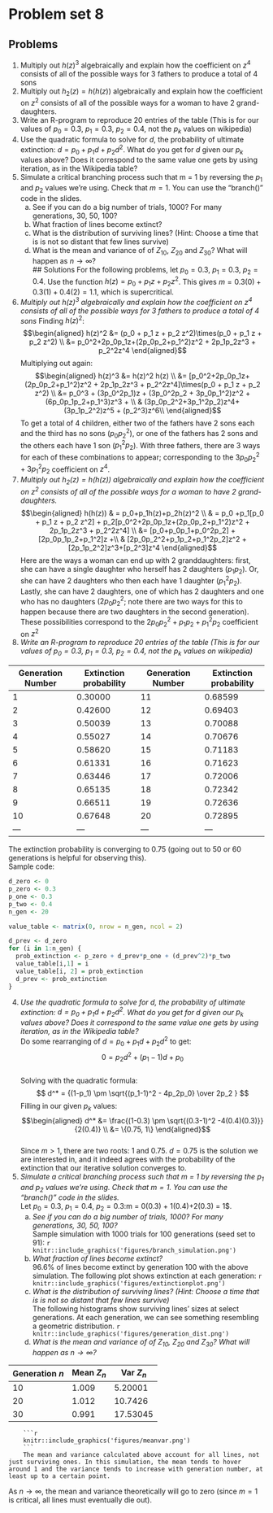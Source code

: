 # Problem set 8

## Problems
1. Multiply out $h(z)^3$ algebraically and explain how the coefficient on $z^4$ consists of all of the possible ways for 3 fathers to produce a total of 4 sons
2. Multiply out $h_2(z) = h(h(z))$ algebraically and explain how the coefficient on $z^2$ consists of all of the possible ways for a woman to have 2 grand-daughters.
3. Write an R-program to reproduce 20 entries of the table (This is for our values of $p_0 = 0.3$, $p_1=0.3$, $p_2=0.4$, not the $p_k$ values on wikipedia)
4. Use the quadratic formula to solve for $d$, the probability of ultimate extinction: $d = p_0 + p_1d + p_2d^2$. What do you get for $d$ given our $p_k$ values above? Does it correspond to the same value one gets by using iteration, as in the Wikipedia table?   
5. Simulate a critical branching process such that m = 1 by reversing the $p_1$ and $p_2$ values we’re using. Check that $m = 1$. You can use the “branch()” code in the slides. 
    a. See if you can do a big number of trials, 1000? For many generations, 30, 50, 100?  
    b. What fraction of lines become extinct?  
    c. What is the distribution of surviving lines? (Hint: Choose a time that is is not so distant that few lines survive) 
    d. What is the mean and variance of of $Z_{10}$, $Z_{20}$ and $Z_{30}$? What will happen as $n \to \infty$?    
## Solutions
For the following problems, let $p_0 = 0.3$, $p_1=0.3$, $p_2=0.4$. Use the function $h(z) = p_0 + p_1 z + p_2 z^2$. This gives $m= 0.3(0) + 0.3(1) + 0.4(2) = 1.1$, which is supercritical.  
1. *Multiply out $h(z)^3$ algebraically and explain how the coefficient on $z^4$ consists of all of the possible ways for 3 fathers to produce a total of 4 sons*
    Finding $h(z)^2$:
    $$\begin{aligned} 
    h(z)^2 &= (p_0 + p_1 z + p_2 z^2)\times(p_0 + p_1 z + p_2 z^2) \\
    &= p_0^2+2p_0p_1z+(2p_0p_2+p_1^2)z^2 + 2p_1p_2z^3 + p_2^2z^4
    \end{aligned}$$
    Multiplying out again:
    $$\begin{aligned}
    h(z)^3 &= h(z)^2 h(z) \\
    &= [p_0^2+2p_0p_1z+(2p_0p_2+p_1^2)z^2 + 2p_1p_2z^3 + p_2^2z^4]\times(p_0 + p_1 z + p_2 z^2) \\
    &= p_0^3 + (3p_0^2p_1)z + (3p_0^2p_2 + 3p_0p_1^2)z^2 +(6p_0p_1p_2+p_1^3)z^3 + \\
    & (3p_0p_2^2+3p_1^2p_2)z^4+ (3p_1p_2^2)z^5 + (p_2^3)z^6\\
    \end{aligned}$$
    To get a total of 4 children, either two of the fathers have 2 sons each and the third has no sons ($p_0p_2^2$), or one of the fathers has 2 sons and the others each have 1 son ($p_1^2p_2$). With three fathers, there are 3 ways for each of these combinations to appear; corresponding to the $3p_0p_2^2+3p_1^2p_2$ coefficient on $z^4$.  
2. *Multiply out $h_2(z) = h(h(z))$ algebraically and explain how the coefficient on $z^2$ consists of all of the possible ways for a woman to have 2 grand-daughters.*
    $$\begin{aligned}
    h(h(z)) & = p_0+p_1h(z)+p_2h(z)^2 \\
    & = p_0 +p_1[p_0 + p_1 z + p_2 z^2] + p_2[p_0^2+2p_0p_1z+(2p_0p_2+p_1^2)z^2 + 2p_1p_2z^3 + p_2^2z^4] \\
    &= [p_0+p_0p_1+p_0^2p_2] + [2p_0p_1p_2+p_1^2]z +\\
    & [2p_0p_2^2+p_1p_2+p_1^2p_2]z^2 + [2p_1p_2^2]z^3+[p_2^3]z^4
    \end{aligned}$$
    Here are the ways a woman can end up with 2 granddaughters: first, she can have a single daughter who herself has 2 daughters ($p_1p_2$). Or, she can have 2 daughters who then each have 1 daughter ($p_1^2 p_2$). Lastly, she can have 2 daughters, one of which has 2 daughters and one who has no daughters ($2p_0 p_2^2$; note there are two ways for this to happen because there are two daughters in the second generation). These possibilities correspond to the $2p_0p_2^2+p_1p_2+p_1^2p_2$ coefficient on $z^2$  
3. *Write an R-program to reproduce 20 entries of the table (This is for our values of $p_0 = 0.3$, $p_1=0.3$, $p_2=0.4$, not the $p_k$ values on wikipedia)*

|Generation Number | Extinction probability | Generation Number | Extinction probability 
|---|---|---|---|
| 1 | 0.30000 | 11 | 0.68599|
| 2 | 0.42600 | 12 | 0.69403 |
| 3 | 0.50039 | 13 | 0.70088 |
| 4 | 0.55027  | 14 | 0.70676  |
| 5 | 0.58620  |  15 | 0.71183 |
| 6 | 0.61331  |  16 | 0.71623 |
| 7 | 0.63446 |  17 | 0.72006   |
| 8 | 0.65135  | 18 | 0.72342 |
| 9 | 0.66511  | 19 | 0.72636 |
| 10 | 0.67648  | 20 | 0.72895 |
|---|---|---|---|

The extinction probability is converging to 0.75 (going out to 50 or 60 generations is helpful for observing this).  
Sample code:
```r
d_zero <- 0
p_zero <- 0.3
p_one <- 0.3
p_two <- 0.4
n_gen <- 20

value_table <- matrix(0, nrow = n_gen, ncol = 2)

d_prev <- d_zero
for (i in 1:n_gen) {
  prob_extinction <- p_zero + d_prev*p_one + (d_prev^2)*p_two
  value_table[i,1] = i
  value_table[i, 2] = prob_extinction
  d_prev <- prob_extinction
}
```
4. *Use the quadratic formula to solve for $d$, the probability of ultimate extinction: $d = p_0 + p_1d + p_2d^2$. What do you get for $d$ given our $p_k$ values above? Does it correspond to the same value one gets by using iteration, as in the Wikipedia table?*   
    Do some rearranging of $d = p_0 + p_1d + p_2d^2$  to get: $$0 = p_2d^2 +(p_1-1)d + p_0  $$  
    Solving with the quadratic formula: $$ d^* = {(1-p_1) \pm \sqrt{(p_1-1)^2 - 4p_2p_0}  \over 2p_2 } $$
    Filling in our given $p_k$ values:
    $$\begin{aligned}
    d^* &= \frac{(1-0.3) \pm \sqrt{(0.3-1)^2 -4(0.4)(0.3)}}{2(0.4)} \\
    &= \{0.75, 1\} 
    \end{aligned}$$  
    Since $m>1$, there are two roots: 1 and 0.75. $d=0.75$ is the solution we are interested in, and it indeed agrees with the probability of the extinction that our iterative solution converges to.
5. *Simulate a critical branching process such that m = 1 by reversing the $p_1$ and $p_2$ values we’re using. Check that $m = 1$. You can use the “branch()” code in the slides.*  
    Let $p_0=0.3$, $p_1 =0.4$, $p_2=0.3:$m = 0(0.3) + 1(0.4)+2(0.3) = 1$.
    a. *See if you can do a big number of trials, 1000? For many generations, 30, 50, 100?*  
        Sample simulation with 1000 trials for 100 generations (seed set to 91):
        ```r
        knitr::include_graphics('figures/branch_simulation.png')
        ```
    b. *What fraction of lines become extinct?*  
        96.6\% of lines become extinct by generation 100 with the above simulation. The following plot shows extinction at each generation:
        ```r
        knitr::include_graphics('figures/extinctionplot.png')
        ```
    c. *What is the distribution of surviving lines? (Hint: Choose a time that is is not so distant that few lines survive)*  
        The following histograms show surviving lines' sizes at select generations. At each generation, we can see something resembling a geometric distribution.
        ```r
        knitr::include_graphics('figures/generation_dist.png')
        ```
    d. *What is the mean and variance of of $Z_{10}$, $Z_{20}$ and $Z_{30}$? What will happen as $n \to \infty$?*
    
| Generation $n$ |  Mean $Z_n$ | Var $Z_n$  |
|---|---|---|
| 10 | 1.009 | 5.20001 |
| 20 | 1.012 | 10.7426  |
| 30 | 0.991 | 17.53045  |
        ```r
        knitr::include_graphics('figures/meanvar.png')
        ```
        The mean and variance calculated above account for all lines, not just surviving ones. In this simulation, the mean tends to hover around 1 and the variance tends to increase with generation number, at least up to a certain point.
As $n\to \infty$, the mean and variance theoretically will go to zero (since $m=1$ is critical, all lines must eventually die out).
